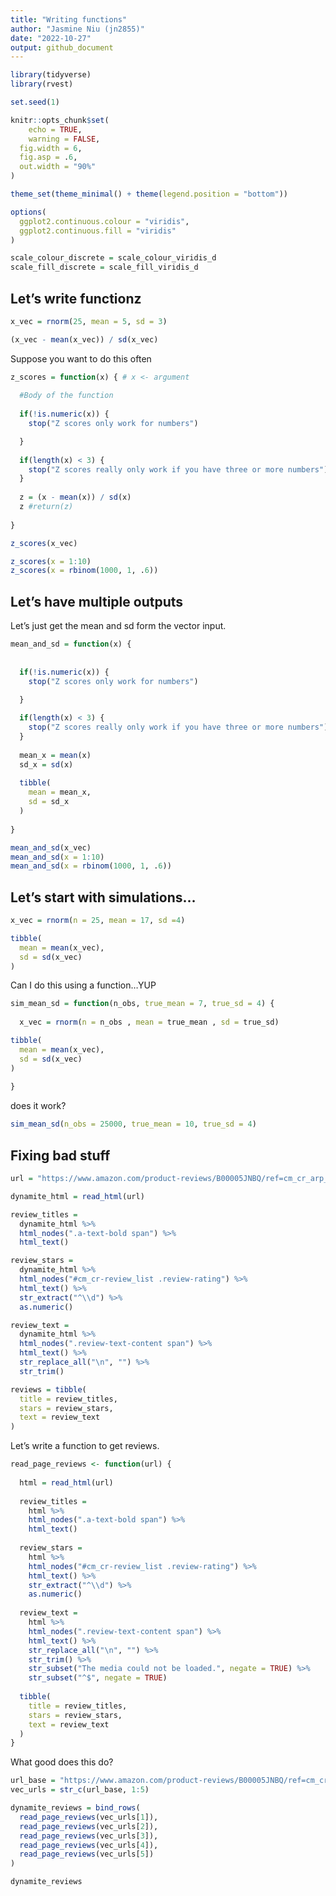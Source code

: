 ```yaml
---
title: "Writing functions"
author: "Jasmine Niu (jn2855)"
date: "2022-10-27"
output: github_document
---
```




```r
library(tidyverse)
library(rvest)

set.seed(1)

knitr::opts_chunk$set(
	echo = TRUE,
	warning = FALSE,
  fig.width = 6,
  fig.asp = .6,
  out.width = "90%"
)

theme_set(theme_minimal() + theme(legend.position = "bottom"))

options(
  ggplot2.continuous.colour = "viridis",
  ggplot2.continuous.fill = "viridis"
)

scale_colour_discrete = scale_colour_viridis_d
scale_fill_discrete = scale_fill_viridis_d
```

## Let's write functionz


```r
x_vec = rnorm(25, mean = 5, sd = 3)

(x_vec - mean(x_vec)) / sd(x_vec)
```

Suppose you want to do this often

```r
z_scores = function(x) { # x <- argument
  
  #Body of the function
  
  if(!is.numeric(x)) {
    stop("Z scores only work for numbers")

  }
  
  if(length(x) < 3) {
    stop("Z scores really only work if you have three or more numbers")
  }
  
  z = (x - mean(x)) / sd(x)
  z #return(z)
  
}

z_scores(x_vec)
```



```r
z_scores(x = 1:10)
z_scores(x = rbinom(1000, 1, .6))

```


## Let's have multiple outputs

Let's just get the mean and sd form the vector input.

```r
mean_and_sd = function(x) {
  
  
  if(!is.numeric(x)) {
    stop("Z scores only work for numbers")

  }
  
  if(length(x) < 3) {
    stop("Z scores really only work if you have three or more numbers")
  }  
  
  mean_x = mean(x)
  sd_x = sd(x)
  
  tibble(
    mean = mean_x,
    sd = sd_x
  )
  
}

mean_and_sd(x_vec)
mean_and_sd(x = 1:10)
mean_and_sd(x = rbinom(1000, 1, .6))
```


## Let's start with simulations...

```r
x_vec = rnorm(n = 25, mean = 17, sd =4)

tibble(
  mean = mean(x_vec),
  sd = sd(x_vec)
)
```


Can I do this using a function...YUP

```r
sim_mean_sd = function(n_obs, true_mean = 7, true_sd = 4) {
  
  x_vec = rnorm(n = n_obs , mean = true_mean , sd = true_sd)

tibble(
  mean = mean(x_vec),
  sd = sd(x_vec)
)
  
}


```


does it work?

```r
sim_mean_sd(n_obs = 25000, true_mean = 10, true_sd = 4)

```


## Fixing bad stuff

```r
url = "https://www.amazon.com/product-reviews/B00005JNBQ/ref=cm_cr_arp_d_viewopt_rvwer?ie=UTF8&reviewerType=avp_only_reviews&sortBy=recent&pageNumber=1"

dynamite_html = read_html(url)

review_titles = 
  dynamite_html %>%
  html_nodes(".a-text-bold span") %>%
  html_text()

review_stars = 
  dynamite_html %>%
  html_nodes("#cm_cr-review_list .review-rating") %>%
  html_text() %>%
  str_extract("^\\d") %>%
  as.numeric()

review_text = 
  dynamite_html %>%
  html_nodes(".review-text-content span") %>%
  html_text() %>% 
  str_replace_all("\n", "") %>% 
  str_trim()

reviews = tibble(
  title = review_titles,
  stars = review_stars,
  text = review_text
)
```


Let's write a function to get reviews.

```r
read_page_reviews <- function(url) {
  
  html = read_html(url)
  
  review_titles = 
    html %>%
    html_nodes(".a-text-bold span") %>%
    html_text()
  
  review_stars = 
    html %>%
    html_nodes("#cm_cr-review_list .review-rating") %>%
    html_text() %>%
    str_extract("^\\d") %>%
    as.numeric()
  
  review_text = 
    html %>%
    html_nodes(".review-text-content span") %>%
    html_text() %>% 
    str_replace_all("\n", "") %>% 
    str_trim() %>% 
    str_subset("The media could not be loaded.", negate = TRUE) %>% 
    str_subset("^$", negate = TRUE)
  
  tibble(
    title = review_titles,
    stars = review_stars,
    text = review_text
  )
}

```



What good does this do?

```r
url_base = "https://www.amazon.com/product-reviews/B00005JNBQ/ref=cm_cr_arp_d_viewopt_rvwer?ie=UTF8&reviewerType=avp_only_reviews&sortBy=recent&pageNumber="
vec_urls = str_c(url_base, 1:5)

dynamite_reviews = bind_rows(
  read_page_reviews(vec_urls[1]),
  read_page_reviews(vec_urls[2]),
  read_page_reviews(vec_urls[3]),
  read_page_reviews(vec_urls[4]),
  read_page_reviews(vec_urls[5])
)

dynamite_reviews
```

